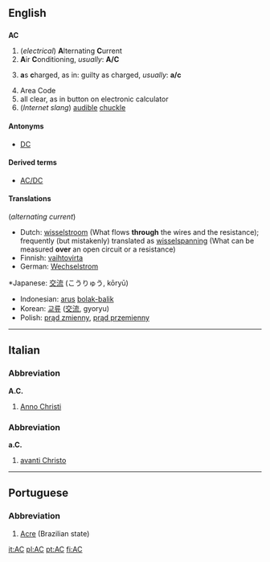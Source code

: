 ==English==

==={{initialism}}===
'''AC'''
#(''electrical'') '''A'''lternating '''C'''urrent
# '''A'''ir '''C'''onditioning, ''usually'':  '''A/C'''
# {{law}} '''a'''s '''c'''harged, as in:  guilty as charged, ''usually'':  '''a/c'''
#Area Code
#all clear, as in button on electronic calculator
#(''Internet slang'') [[audible]] [[chuckle]]

====Antonyms====
*[[DC]]

====Derived terms====
*[[AC/DC]]

====Translations====
(''alternating current'')
{{top}}
*Dutch: [[wisselstroom]] (What flows '''through''' the wires and the resistance); frequently (but mistakenly) translated as [[wisselspanning]] (What can be measured '''over''' an open circuit or a resistance)
*Finnish: [[vaihtovirta]]
*German: [[Wechselstrom]] {{m}}
{{mid}}*Japanese: [[交流]] (こうりゅう, kōryū)
*Indonesian: [[arus]] [[bolak-balik]]
*Korean: [[교류]] ([[交流]], gyoryu)
*Polish: [[prąd zmienny]], [[prąd przemienny]]
{{bottom}}

----

==Italian==
===Abbreviation===
'''A.C.'''

# [[Anno Christi]]

===Abbreviation===
'''a.C.'''

# [[avanti Christo]]

----

==Portuguese==

===Abbreviation===
#[[Acre]] (Brazilian state)

[[it:AC]]
[[pl:AC]]
[[pt:AC]]
[[fi:AC]]